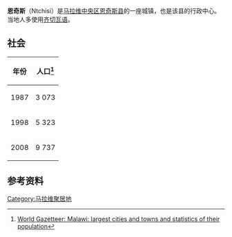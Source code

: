 {{Infobox settlement 
<!--See the Table at Infobox Settlement for all fields and descriptions of usage--> 
<!-- Basic info ----------------> |official_name =恩奇斯
|other_name = 
|native_name =   Ntchisi
|nickname = 
|settlement_type = <!--For Town or Village (Leave blank for the default City)--> 
|motto = 
<!-- images and maps -----------> 
|image_skyline = 
|imagesize = 300px
|image_caption = 
|image_flag = 
|flag_size = 
|image_seal = 
|seal_size = 
|image_shield = 
|shield_size = 
|image_blank_emblem = 
|blank_emblem_type = 
|blank_emblem_size = 
|image_map = 
|mapsize = 
|map_caption = 
|image_map1 = 
|mapsize1 = 
|map_caption1 = 
|image_dot_map = 
|dot_mapsize = 
|dot_map_caption = 
|dot_x = 
|dot_y = 
|pushpin_map = Malawi<!-- the name of a location map as per http://en.wikipedia.org/wiki/Template:Location_map --> 
|pushpin_mapsize=240
|pushpin_label_position =bottom 
|pushpin_map_caption =在马拉维的位置
|coordinates_display = inline,title
|coordinates_region = MW
|subdivision_type = 国家
|subdivision_name = {{flag|Malawi}} 
|subdivision_type1 =地区
|subdivision_name1 = [[中央区_(马拉维)|中央区]]
|subdivision_type2 = 县
|subdivision_name2 = [[恩奇斯县|恩奇斯县]] 
|subdivision_type3 = 
|subdivision_name3 = 
|subdivision_type4 = 
|subdivision_name4 = 
<!-- Politics -----------------> 
|government_footnotes = 
|government_type = 
|leader_title = 
|leader_name = 
|leader_title1 = 
<!-- for places with, say, both a mayor and a city manager --> 
|leader_name1 = 
|leader_title2 = 
|leader_name2 = 
|leader_title3 = 
|leader_name3 = 
|leader_title4 = 
|leader_name4 = 
|established_title = 
<!-- Settled --> 
|established_date = 
|established_title2 = 
<!-- Incorporated (town) --> 
|established_date2 = 
|established_title3 = 
<!-- Incorporated (city) --> 
|established_date3 = 
<!-- Area ---------------------> 
|area_magnitude = 
|unit_pref =Imperial 
<!--Enter: Imperial, if Imperial (metric) is desired--> 
|area_footnotes = 
|area_total_km2 = 
<!-- ALL fields dealing with a measurements are subject to automatic unit conversion--> 
|area_land_km2 =  <!--See table @ Template:Infobox Settlement for details on automatic unit conversion--> 
|area_water_km2 = 
|area_total_sq_mi = 
|area_land_sq_mi = 
|area_water_sq_mi = 
|area_water_percent = 
|area_urban_km2 = 
|area_urban_sq_mi = 
|area_metro_km2 = 
|area_metro_sq_mi = 
|area_blank1_title = 
|area_blank1_km2 = 
|area_blank1_sq_mi = 
<!-- Population -----------------------> 
|population_as_of = 2008年
|population_footnotes = 
|population_note = 
|population_total = 9 737
|population_density_km2 = 
|population_density_sq_mi = 
|population_metro = 
|population_density_metro_km2 = 
|population_density_metro_sq_mi = 
|population_urban = 
|population_density_urban_km2 = 
|population_density_urban_sq_mi = 
|population_blank1_title =Ethnicities 
|population_blank1 = 
|population_blank2_title =Religions 
|population_blank2 = 
|population_density_blank1_km2 = 
|population_density_blank1_sq_mi = 
<!-- General information ---------------> 
|timezone = +2
|utc_offset = 
|timezone_DST = 
|utc_offset_DST = 
|latd= 13|latm= 22|lats= |latNS=S 
|longd= 34|longm= 0|longs= |longEW=E 
|elevation_footnotes = 
<!--for references: use <ref> </ref> tags--> 
|elevation_m = 
|elevation_ft = 
<!-- Area/postal codes & others --------> 
|postal_code_type = 
<!-- enter ZIP code, Postcode, Post code, Postal code... --> 
|postal_code = 
|area_code = 
|blank_name = 
|blank_info = 
|blank1_name = 
|blank1_info = 
|website = 
|footnotes = 
}}

'''恩奇斯'''（Ntchisi）是[[马拉维|马拉维]][[中央区_(马拉维)|中央区]][[恩奇斯县|恩奇斯县]]的一座城镇，也是该县的行政中心。当地人多使用[[齐切瓦语|齐切瓦语]]。

==社会==
{| class="wikitable" 
! 年份
! 人口<ref>[https://www.webcitation.org/query?url=http://www.world-gazetteer.com/wg.php?x=%26men=gcis%26lng=en%26dat=32%26srt=pnan%26col=dq%26geo=-150&date=2013-05-25+01:36:36 World Gazetteer: Malawi: largest cities and towns and statistics of their population]</ref>
|-	
| 1987
| 3 073
|-
| 1998 
| 5 323
|-	
| 2008 
| 9 737
|}

==参考资料==
{{reflist}}

[[Category:马拉维聚居地|Category:马拉维聚居地]]
